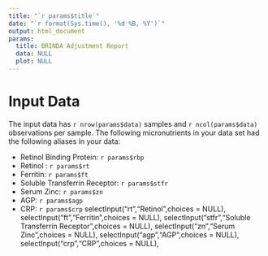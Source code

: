 ---
title: "`r params$title`"
date: "`r format(Sys.time(), '%d %B, %Y')`" 
output: html_document
params:
  title: BRINDA Adjustment Report
  data: NULL
  plot: NULL
---

# Input Data

The input data has `r nrow(params$data)` samples and `r ncol(params$data)` observations per sample. The following micronutrients in your data set had the following aliases in your data:

* Retinol Binding Protein: `r params$rbp`
* Retinol : `r params$rt`
* Ferritin: `r params$ft`
* Soluble Transferrin Receptor: `r params$stfr`
* Serum Zinc: `r params$zn`
* AGP: `r params$agp`
* CRP: `r params$crp`
          selectInput("rt","Retinol",choices = NULL),
          selectInput("ft","Ferritin",choices = NULL),
          selectInput("stfr","Soluble Transferrin Receptor",choices = NULL),
          selectInput("zn","Serum Zinc",choices = NULL),
          selectInput("agp","AGP",choices = NULL),
          selectInput("crp","CRP",choices = NULL),


```{r head,echo=FALSE,warning=F,message=FALSE}

```

